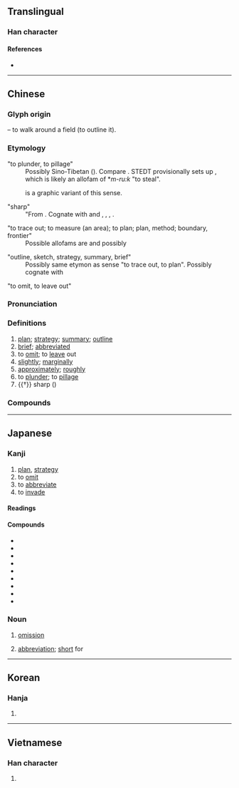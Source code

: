 {{also|畧}}
{{character info/new}}
==Translingual==

===Han character===
{{Han char|rn=102|rad=田|as=06|sn=11|four=67064|canj=WHER|ids=⿰田各}}

====References====
* {{Han ref|kx=0762.090|dkj=21839|dj=1172.080|hdz=42541.110|uh=7565|ud=30053|bh=B2A4|bd=45732}}

----

==Chinese==
{{zh-forms|alt=畧}}

===Glyph origin===
{{Han etym}}
{{Han compound|田|t1=field|各|ls=psc|c1=s|c2=p}} – to walk around a field (to outline it).

===Etymology===
;"to plunder, to pillage"
:Possibly Sino-Tibetan ({{zh-ref|Schuessler, 2007}}). Compare {{cog|lus|rawk||to loot, to raid (not to kill)}}. STEDT provisionally sets up {{der|zh|sit-pro|*ʔ-m-(p)rawk}}, which is likely an allofam of {{w|Kukish languages|Proto-Kuki-Chin}} *''m-ru:k'' "to steal".
:{{zh-l|掠}} is a graphic variant of this sense.

;"sharp"
:"From {{der|zh|sit-pro|*(m/b)rak||to cut, tear, maul, lacerate}}. Cognate with {{cog|my|မြက်||to cut keenly}} and {{m|my|မြ||sharp}}, {{cog|kac|mya||torn, ragged}}, {{cog|dis|tr=džə '''brau'''|t=to scratch, maul, claw}}, {{cog|duu|pra||to cut (with sharp instruments)}}.

;"to trace out; to measure (an area); to plan; plan, method; boundary, frontier"
:Possible allofams are {{och-l|慮|outline, sketch}} and possibly {{och-l|量|to measure (v.), a measure (n.)}}

;"outline, sketch, strategy, summary, brief"
:Possibly same etymon as sense "to trace out, to plan". Possibly cognate with {{och-l|路|road}}

;"to omit, to leave out"
{{rfe|zh}}

===Pronunciation===
{{zh-pron
|m=lüè
|m-s=
|c=loek6
|c-t=
|g=
|h=pfs=lio̍k
|j=
|mb=liŏ̤
|md=liŏk
|mn=qz,tw,xm:lio̍k/twvk,zz:lia̍k/lio̍h
|mn_note=lio̍k/lia̍k - literary; lio̍h - vernacular
|mn-t=liag8/lioh8/liêh8
|mn-t_note=liag8 - literary; lioh8/liêh8 - vernacular (liêh8 - Chaozhou)
|w=5liaq
|x=
|mc=y
|oc=y
|cat=n,a,v,adv
}}

===Definitions===
{{zh-hanzi}}

# [[plan]]; [[strategy]]; [[summary]]; [[outline]]
# [[brief]]; [[abbreviated]]
# to [[omit]]; to [[leave]] out
# [[slightly]]; [[marginally]]
# [[approximately]]; [[roughly]]
# to [[plunder]]; to [[pillage]]
# {{†}} sharp ({{w|Classic of Poetry|Shi}})

===Compounds===
{{zh-der|七略|三略|中略|事略|伽利略|侵略|侵略主義|儒略曆|六韜三略|兵略|劫略|勇略|卻略|商略|大戰略|大略|奧理略|奧略|安大略湖|宏材大略|封略|將略|崖略|幹略|廟略|建國方略|志略|忽略|戰略|戰略思想|戰略物資|戰略計畫|戰略轟炸|所見略同|才略|攻城略地|文經武略|文韜武略|方技略|方略|智略|核子戰略|概略|權略|略估|略勝一籌|略喻|略圖|略地|略地侵城|略地攻城|略微|略懂|略施小技|略施小計|略施薄懲|略有耳聞|略無參商|略略|略盡情誼|略知一二|略知皮毛|略綽|略見一斑|略誘|略語|略識之無|略賣|略跡原心|略跡原情|略遜一籌|略陳管見|略高一籌|疏謀少略|省略|省略號|策略|節略|節略版|簡略|籌略|粗略|紀略|約略|經略|缺略|脫略|膽略|艾儒略|艾略特|草略|蘇必略湖|虎略龍韜|要略|規略|計略|詳略|諸子略|謀略|豁略大度|豹略|軍事戰略|軍略|較略|輯略|過人才略|遠略|金匱要略|長算遠略|開國方略|闊略|雄才大略|雄材偉略|雄略|霸王略|霸略|韜略|韻略|領略|額我略曆|龍韜虎略}}

{{zh-cat|Elementary}}

----

==Japanese==

===Kanji===
{{ja-kanji|grade=5|rs=田06}}

# [[plan]], [[strategy]]
# to [[omit]]
# to [[abbreviate]]
# to [[invade]]

====Readings====
{{ja-readings
|goon=らく
|kanon=りゃく
|kun=おさ-める, はか-る, はかりごと-
|nanori=
}}

====Compounds====
* {{ja-r|略字|りゃくじ|colloquial/ simplified form of kanji}}
* {{ja-r|概略|がいりゃく|[[outline]]}}
* {{ja-r|攻略|こうりゃく|[[capture]]}}
* {{ja-r|忽略|こつりゃく|[[neglect]]}}
* {{ja-r|省略|しょうりゃく|[[omission]]}}
* {{ja-r|侵略|しんりゃく|[[invasion]]}}
* {{ja-r|略称|りゃくしょう|[[abbreviation]]}}
* {{ja-r|略%図|りゃく%ず|[[brief]] [[illustration]]}}
* {{ja-r|略%奪|りゃく%だつ|[[rob]]}}

===Noun===
{{ja-noun|りゃく}}

# [[omission]]
#: {{ja-usex|以下'''略'''|いか'''りゃく'''|Same as above.}}
# [[abbreviation]]; [[short]] for
#: {{ja-usex|特%急 は 特%別%急%行 の '''略'''。|とっ%きゅう は とく%べつ%きゅう%こう の '''りゃく'''。|''Tokkyū'' is the '''abbreviation''' of ''tokubetsukyūkō''.}}

----

==Korean==

===Hanja===
{{ko-hanja|hangeul=[[략]]>[[약]]|eumhun=|rv=ryak>yak|mr=ryak>yak|y=lyak>yak}}

# {{defn|lang=ko|sort=田06}}

----

==Vietnamese==

===Han character===
{{vi-hantu|[[lược]]|rs=田06}}

# {{defn|lang=vi|sort=田06}}